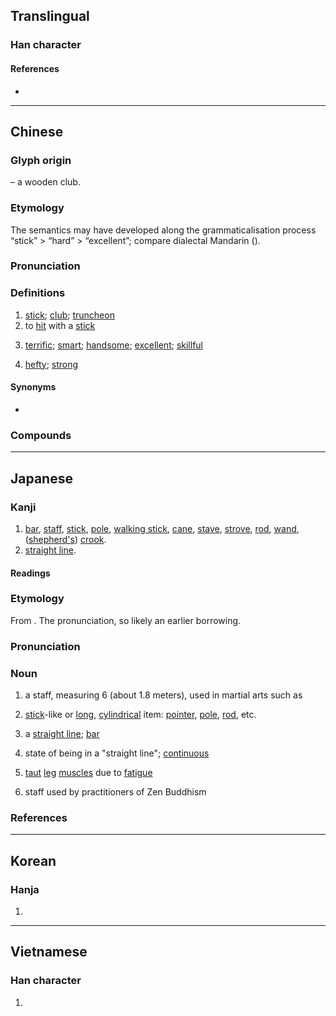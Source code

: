 {{character info}}
==Translingual==

===Han character===
{{Han char|rn=75|rad=木|as=08|sn=12|four=45953|canj=DQKQ|ids=⿰木奉}}

====References====
* {{Han ref|kx=0532.100|dkj=14929|dj=0920.170|hdz=21222.090|uh=68D2|ud=26834|bh=B4CE|bd=46286}}

----

==Chinese==
{{zh-forms|alt=棓-“stick”}}
{{zh-wp}}

===Glyph origin===
{{Han etym}}
{{Han compound|木|t1=tree, wood|奉|ls=psc|c1=s|c2=p}} – a wooden club.
===Etymology===
The semantics may have developed along the grammaticalisation process “stick” > “hard” > “excellent”; compare dialectal Mandarin {{zh-l|槓}} ({{zh-ref|Yang, 2012}}).

{{etystub|zh}}

===Pronunciation===
{{zh-pron
|m=bàng
|dg=бон3
|c=paang5
|h=pfs=pong
|md=
|mn=xm,zz,tw:pāng/qz:pǎng
|w=
|mc=y
|oc=y
|ma=y
|cat=n,v,a
}}

===Definitions===
{{zh-hanzi}}

# [[stick]]; [[club]]; [[truncheon]]
# to [[hit]] with a [[stick]]
# {{lb|zh|colloquial}} [[terrific]]; [[smart]]; [[handsome]]; [[excellent]]; [[skillful]]
#: {{zh-x|這 篇 文章 寫-得{de} 多 棒 啊，背 下來。|How '''excellently''' written is this article! Learn it by heart.}}
# {{lb|zh|colloquial}} [[hefty]]; [[strong]]

====Synonyms====
* {{q|Cantonese}} {{sense|excellent}} {{zh-l|正}}

===Compounds===
{{zh-der|好棒|記憶棒|棒子|包米棒子|交棒|冰棒|巨棒外交|強棒|巨棒|少棒|亂棒胡敲|夾槍帶棒|哨棒|回飛棒|回力棒|哭竹棒|哭喪棒|吃棒|棒針|矽碳棒|拖鎗拽棒|當頭棒喝|棒狀桿菌|棒瘡|棒頭|棒子麵|持刀弄棒|擦棒球|火棒|硬棒|接棒人|棍棒|棒壇|椎棒|接力棒|棒針衫|指揮棒|棒兒香|棒客|棒球|硬式棒球|當頭一棒|梢棒|球棒|狼牙棒|棒球卡|控制棒|拳棒|炭精棒|棒喝|棒子手|撥火棒|接棒|棒球場|磁棒|桿棒|殺威棒|木棒|窮棒子|棒球賽|棒槌|棒球隊|迎頭棒喝|赤棒|金錢棒舞|電棒|金錢棒|花棒舞|蒲棒|花棒|馬棒|藕棒兒|金箍棒|黃桑棒|軟式棒球|職棒|青棒|青少棒|雙棒兒|限棒|連廂棒|鐵棒}}

{{zh-cat|Intermediate}}

----

==Japanese==

===Kanji===
{{ja-kanji|grade=6|rs=木08}}

# [[bar]], [[staff]], [[stick]], [[pole]], [[walking stick]], [[cane]], [[stave]], [[strove]], [[rod]], [[wand]], ([[shepherd's crook|shepherd's]]) [[crook]].  
# [[straight line]].  

====Readings====
{{ja-readings
|goon=ぼう<ばう
|kanon=ほう<はう
|kun=つえ-<つ.ゑ-
}}

===Etymology===
{{wikipedia|lang=ja}}
{{ja-kanjitab|ぼう|yomi=o}}
From {{der|ja|ltc|sort=ぼう|-}} {{ltc-l|棒}}. The ''{{ll|ja|呉音|goon}}'' pronunciation, so likely an earlier borrowing.

===Pronunciation===
{{ja-pron|y=go|ぼう|acc=0|acc_ref=DJR}}

===Noun===
{{ja-noun|ぼう|hhira=ばう}}

# a staff, measuring 6 ''{{ll|ja|尺|shaku}}'' (about 1.8 meters), used in martial arts such as {{m|ja|棒術|tr=bōjutsu}}
# {{lb|ja|by extension}} [[stick]]-like or [[long]], [[cylindrical]] item: [[pointer]], [[pole]], [[rod]], etc.
#: {{ja-usex|'''棒'''を持つ|'''ぼう''' を もつ|to hold a '''pointer'''}}
#: {{ja-usex|うまい'''棒'''|^うまい'''ぼう'''|{{w|Umaibō}} (a cylinder-shaped snack food)}}
#: {{ja-usex|'''棒'''のぼり|'''ぼう'''-のぼり|pole climbing (found in elementary schools to train the strength of students)}}
# {{lb|ja|by extension}} a [[straight line]]; [[bar]]
# {{lb|ja|by extension}} state of being in a "straight line"; [[continuous]]
# [[taut]] [[leg]] [[muscle]]s due to [[fatigue]] {{rfv-sense|ja}}
# {{lb|ja|Buddhism|sort=ほう}} staff used by practitioners of Zen Buddhism

===References===
<references/>

----

==Korean==

===Hanja===
{{ko-hanja|hangeul=봉|eumhun=몽둥이}}

# {{rfdef|ko|sort=木08}}

----

==Vietnamese==

===Han character===
{{vi-hantu|[[vổng]], [[bọng]], [[bộng]], [[bổng]], [[búng]]|rs=木08}}

# {{rfdef|vi|sort=木08}}